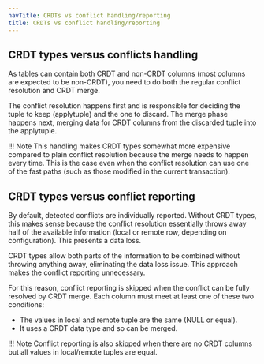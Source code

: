 ```yaml
---
navTitle: CRDTs vs conflict handling/reporting
title: CRDTs vs conflict handling/reporting
---
```


## CRDT types versus conflicts handling

As tables can contain both CRDT and non-CRDT columns (most columns are expected to be non-CRDT), you need to do both the regular conflict resolution and CRDT merge.

The conflict resolution happens first and is responsible for deciding the tuple to keep (applytuple) and the one to discard. The merge phase happens next, merging data for CRDT columns from the discarded
tuple into the applytuple.

!!! Note
    This handling makes CRDT types somewhat more expensive compared to plain conflict resolution because the merge needs to happen every time. This is the case even when the conflict resolution can use one of the fast paths (such as those modified in the current transaction).

## CRDT types versus conflict reporting

By default, detected conflicts are individually reported. Without CRDT types, this makes sense because the conflict resolution essentially throws away half of the available information (local or remote row, depending on configuration). This presents a data loss.

CRDT types allow both parts of the information to be combined without throwing anything away, eliminating the data loss issue. This approach makes the conflict reporting unnecessary.

For this reason, conflict reporting is skipped when the conflict can be fully resolved by CRDT merge. Each column must meet at least one of these two conditions:

-  The values in local and remote tuple are the same (NULL or equal).
-  It uses a CRDT data type and so can be merged.

!!! Note
    Conflict reporting is also skipped when there are no CRDT columns but all values in local/remote tuples are equal.